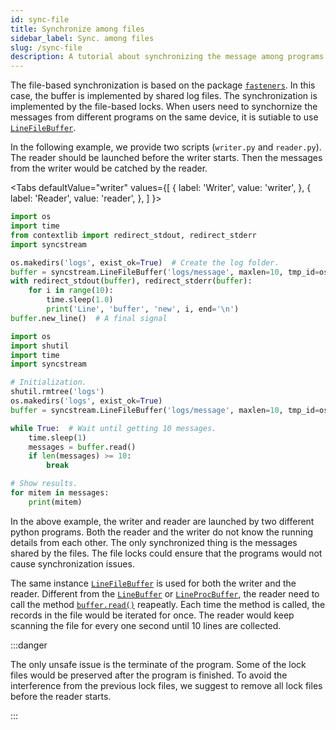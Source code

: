 ```yaml
---
id: sync-file
title: Synchronize among files
sidebar_label: Sync. among files
slug: /sync-file
description: A tutorial about synchronizing the message among programs.
---
```




The file-based synchronization is based on the package [`fasteners`<IconExternalLink/>][pypi-fasteners]. In this case, the buffer is implemented by shared log files. The synchronization is implemented by the file-based locks. When users need to synchornize the messages from different programs on the same device, it is sutiable to use [`LineFileBuffer`](../apis/file/LineFileBuffer.mdx).

In the following example, we provide two scripts (`writer.py` and `reader.py`). The reader should be launched before the writer starts. Then the messages from the writer would be catched by the reader.

<Tabs
  defaultValue="writer"
  values={[
    { label: 'Writer', value: 'writer', },
    { label: 'Reader', value: 'reader', },
  ]
}>

<TabItem value="writer">

```python {7,8} title="writer.py"
import os
import time
from contextlib import redirect_stdout, redirect_stderr
import syncstream

os.makedirs('logs', exist_ok=True)  # Create the log folder.
buffer = syncstream.LineFileBuffer('logs/message', maxlen=10, tmp_id=os.getpid())
with redirect_stdout(buffer), redirect_stderr(buffer):
    for i in range(10):
        time.sleep(1.0)
        print('Line', 'buffer', 'new', i, end='\n')
buffer.new_line()  # A final signal
```

</TabItem>

<TabItem value="reader">

```python {9,13} title="reader.py"
import os
import shutil
import time
import syncstream

# Initialization.
shutil.rmtree('logs')
os.makedirs('logs', exist_ok=True)
buffer = syncstream.LineFileBuffer('logs/message', maxlen=10, tmp_id=os.getpid())

while True:  # Wait until getting 10 messages.
    time.sleep(1)
    messages = buffer.read()
    if len(messages) >= 10:
        break

# Show results.
for mitem in messages:
    print(mitem)
```

</TabItem>

</Tabs>

In the above example, the writer and reader are launched by two different python programs. Both the reader and the writer do not know the running details from each other. The only synchronized thing is the messages shared by the files. The file locks could ensure that the programs would not cause synchronization issues.

The same instance [`LineFileBuffer`](../apis/file/LineFileBuffer.mdx) is used for both the writer and the reader. Different from the [`LineBuffer`](../apis/mproc/LineBuffer.mdx) or [`LineProcBuffer`](../apis/mproc/LineProcBuffer.mdx), the reader need to call the method [`buffer.read()`](../apis/file/LineFileBuffer.mdx#-read) reapeatly. Each time the method is called, the records in the file would be iterated for once. The reader would keep scanning the file for every one second until 10 lines are collected.

:::danger

The only unsafe issue is the terminate of the program. Some of the lock files would be preserved after the program is finished. To avoid the interference from the previous lock files, we suggest to remove all lock files before the reader starts.

:::

[pypi-fasteners]:https://pypi.org/project/fasteners "fasteners"
